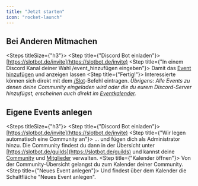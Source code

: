 ```yaml
---
title: "Jetzt starten"
icon: "rocket-launch"
---
```


## Bei Anderen Mitmachen

<Steps titleSize={"h3"}>
	<Step title={"Discord Bot einladen"}>
		[https://slotbot.de/invite](https://slotbot.de/invite)
	</Step>
	<Step title={"In einem Discord Kanal deiner Wahl /event_hinzufügen eingeben"}>
		Damit das [Event hinzufügen](/integrationen/discord/bot-befehle/event-hinzufügen) und anzeigen lassen
	</Step>
	<Step title={"Fertig!"}>
		Interessierte können sich direkt mit dem [/Slot](/integrationen/discord/bot-befehle/slot)-Befehl eintragen.
	</Step>
</Steps>
_Übrigens: Alle Events zu denen deine Community eingeladen wird oder die du eurem Discord-Server hinzufügst, erscheinen auch direkt im [Eventkalender](/events/eventkalender)._

<Columns cols={2}>
	<Card title={"Discord Bot einladen"} href={"https://slotbot.de/invite"} img={"/images/start/start-discord.png"}/>
</Columns>

## Eigene Events anlegen

<Steps titleSize={"h3"}>
	<Step title={"Discord Bot einladen"}>
		[https://slotbot.de/invite](https://slotbot.de/invite)
	</Step>
	<Step title={"Wir legen automatisch eine Community an"}>
		... und fügen dich als Administrator hinzu. Die Community findest du dann in der Übersicht unter [https://slotbot.de/guilds](https://slotbot.de/guilds) und kannst deine [Community](/communities/konfiguration) und [Mitglieder](/communities/mitglieder) verwalten.
	</Step>
	<Step title={"Kalender öffnen"}>
		Von der Community-Übersicht gelangst du zum Kalender deiner Community.
	</Step>
	<Step title={"Neues Event anlegen"}>
		Und findest über dem Kalender die Schaltfläche "Neues Event anlegen".
	</Step>
</Steps>
